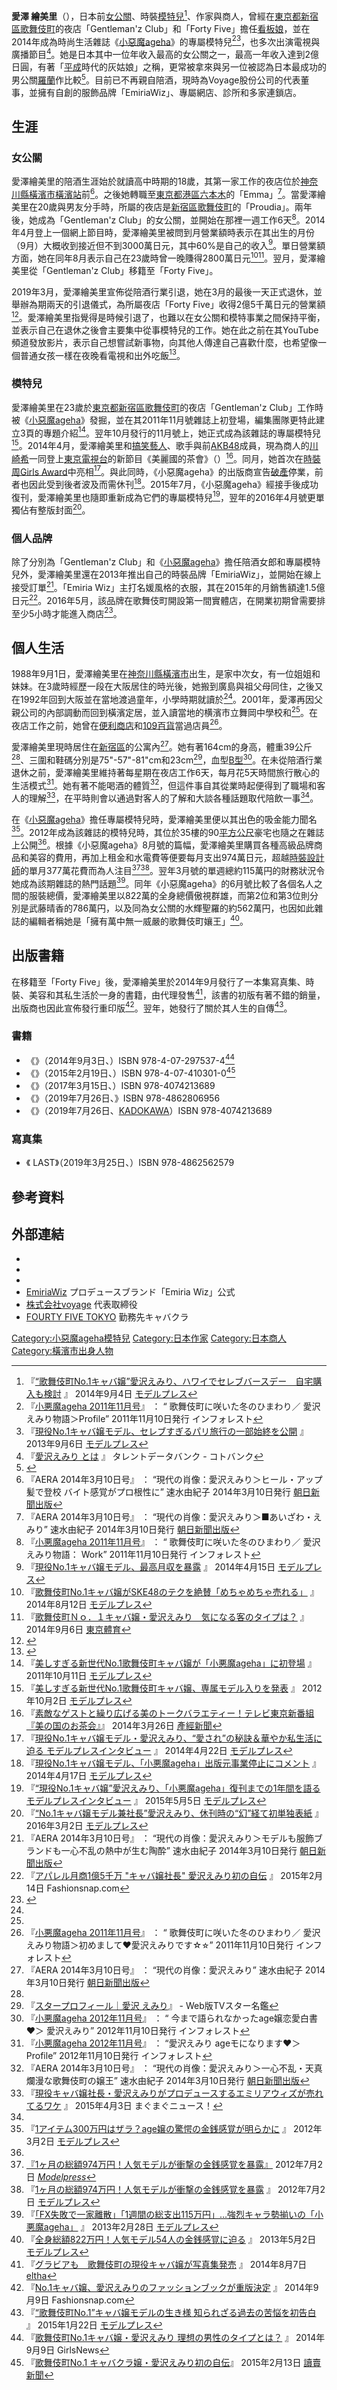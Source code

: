 {{Infobox entertainer
| name = 愛澤 繪美里
| type = 模特兒
| native_name = 愛沢 えみり
| native_name_lang = jp
| romanized_name = Aizawa Emiri
| image = 
| image_size = 
| nickname = えみりん
| birth_date = {{birth date and age|1988|9|1}}
| birth_place = {{JPN}}[[神奈川縣|神奈川縣]][[橫濱市|橫濱市]]
| death_date = 
| death_place = 
| occupation = 前[[女公關|女公關]]<br/>時裝[[模特兒|模特兒]]<br/>商人
| module     = {{Infobox model details
| blood_type = B型
| eye_colour = 黑
| hair_colour =
| height = {{height|m=164}}
| weight = {{weight|kg=39}}
| measurements = 75"-57"-81"cm
| shoe_size = 23.0cm
}}
}}
'''愛澤 繪美里'''（{{jpn||j=愛沢 えみり|kn=あいざわ えみり|rm=Aizawa Emiri}}），日本前[[女公關|女公關]]、時裝[[模特兒|模特兒]]<ref>『[http://mdpr.jp/gal/detail/1413485 “歌舞伎町No.1キャバ嬢”愛沢えみり、ハワイでセレブバースデー　自宅購入も検討] {{Wayback|url=http://mdpr.jp/gal/detail/1413485 |date=20201116135916 }}』 2014年9月4日 [[モデルプレス|モデルプレス]]</ref>、作家與商人，曾經在[[東京都|東京都]][[新宿區|新宿區]][[歌舞伎町|歌舞伎町]]的夜店「Gentleman'z Club」和「Forty Five」擔任[[看板娘|看板娘]]，並在2014年成為時尚生活雜誌《[[小惡魔ageha|小惡魔ageha]]》的專屬模特兒<ref>『[[小惡魔ageha|小悪魔ageha 2011年11月号]]』 ： “{{small|agehaちょうちょ外伝―。}} 歌舞伎町に咲いた冬のひまわり／{{small|新世代No.1歌舞伎ちょうちょ}} 愛沢えみり物語＞Profile” {{small|(p.93)}} 2011年11月10日発行 インフォレスト</ref><ref>『[http://mdpr.jp/gal/detail/1276073 現役No.1キャバ嬢モデル、セレブすぎるパリ旅行の一部始終を公開] {{Wayback|url=http://mdpr.jp/gal/detail/1276073 |date=20201116135931 }}』 2013年9月6日 [[モデルプレス|モデルプレス]]</ref>，也多次出演電視與廣播節目<ref>『[https://kotobank.jp/word/%E6%84%9B%E6%B2%A2%E3%81%88%E3%81%BF%E3%82%8A-1489316 愛沢えみり とは] {{Wayback|url=https://kotobank.jp/word/%E6%84%9B%E6%B2%A2%E3%81%88%E3%81%BF%E3%82%8A-1489316 |date=20150215043816 }}』 タレントデータバンク - コトバンク</ref>。她是日本其中一位年收入最高的女公關之一，最高一年收入達到2億日圓，有著「[[平成|平成]]時代的灰姑娘」之稱，更常被拿來與另一位被認為日本最成功的男公關[[羅蘭_(日本)|羅蘭]]作比較<ref>{{cite web|url=https://www.ctwant.com/article/74848|title=日本「女帝」年收2億！事業開外掛、豪奢員工福利驚人身家曝|publisher=[[時報周刊|時報周刊]]|date=2020-09-24|accessdate=2020-11-01|archive-date=2020-11-16|archive-url=https://web.archive.org/web/20201116135929/https://www.ctwant.com/article/74848|dead-url=no}}</ref>。目前已不再親自陪酒，現時為Voyage股份公司的代表董事，並擁有自創的服飾品牌「EmiriaWiz」、專屬網店、診所和多家連鎖店。

== 生涯 ==
=== 女公關 ===
愛澤繪美里的陪酒生涯始於就讀高中時期的18歲，其第一家工作的夜店位於[[神奈川縣|神奈川縣]][[橫濱市|橫濱市]][[橫濱站|橫濱站]]前<ref>『AERA 2014年3月10日号』 ： “現代の肖像：愛沢えみり＞ヒール・アップ髪で登校 バイト感覚がプロ根性に” {{small|(p.51)}} 速水由紀子 2014年3月10日発行 [[朝日新聞|朝日新聞出版]]</ref>。之後她轉職至[[東京都|東京都]][[港區_(東京都)|港區]][[六本木|六本木]]的「Emma」<ref name="aera_p52">『AERA 2014年3月10日号』 ： “現代の肖像：愛沢えみり＞■あいざわ・えみり” {{small|(p.52)}} 速水由紀子 2014年3月10日発行 [[朝日新聞|朝日新聞出版]]</ref>。當愛澤繪美里在20歲與男友分手時，所屬的夜店是[[新宿區|新宿區]][[歌舞伎町|歌舞伎町]]的「Proudia」。兩年後，她成為「Gentleman'z Club」的女公關，並開始在那裡一週工作6天<ref name="ageha_p94">『[[小惡魔ageha|小悪魔ageha 2011年11月号]]』 ： “{{small|agehaちょうちょ外伝―。}} 歌舞伎町に咲いた冬のひまわり／{{small|新世代No.1歌舞伎ちょうちょ}} 愛沢えみり物語：{{small|ちょうちょであること。}} Work” {{small|(p.94)}} 2011年11月10日発行 インフォレスト</ref>。2014年4月登上一個網上節目時，愛澤繪美里被問到月營業額時表示在其出生的月份（9月）大概收到接近但不到3000萬日元，其中60%是自己的收入<ref>『[http://mdpr.jp/gal/detail/1352567  現役No.1キャバ嬢モデル、最高月収を暴露] {{Wayback|url=http://mdpr.jp/gal/detail/1352567 |date=20201116135912 }}』 2014年4月15日 [[モデルプレス|モデルプレス]]</ref>。單日營業額方面，她在同年8月表示自己在23歲時曾一晚賺得2800萬日元<ref>『[http://mdpr.jp/gal/detail/1402852  歌舞伎町No.1キャバ嬢がSKE48のテクを絶賛「めちゃめちゃ売れる」] {{Wayback|url=http://mdpr.jp/gal/detail/1402852 |date=20201116135904 }}』 2014年8月12日 [[モデルプレス|モデルプレス]]</ref><ref>『[http://www.tokyo-sports.co.jp/entame/entertainment/309619/ 歌舞伎町Ｎｏ．１キャバ嬢・愛沢えみり　気になる客のタイプは？] {{Wayback|url=http://www.tokyo-sports.co.jp/entame/entertainment/309619/ |date=20201116135905 }}』 2014年9月6日 [[東京體育|東京體育]]</ref>。翌月，愛澤繪美里從「Gentleman'z Club」移籍至「Forty Five」。

2019年3月，愛澤繪美里宣佈從陪酒行業引退，她在3月的最後一天正式退休，並舉辦為期兩天的引退儀式，為所屬夜店「Forty Five」收得2億5千萬日元的營業額<ref name="Nextmgz">{{cite web|url=https://tw.nextmgz.com/realtimenews/news/492216|title=〈牛郎帝王4〉酒店妹愛澤繪美里有夠狂！2天創2億5千萬日元銷售額|publisher=[[壹週刊_(台灣)|壹週刊]]|date=2020-02-24|accessdate=2020-11-03|archive-date=2020-11-16|archive-url=https://web.archive.org/web/20201116135936/https://tw.nextmgz.com/realtimenews/news/492216|dead-url=no}}</ref>。愛澤繪美里指覺得是時候引退了，也難以在女公關和模特事業之間保持平衡，並表示自己在退休之後會主要集中從事模特兒的工作。她在此之前在其YouTube頻道發放影片，表示自己想嘗試新事物，向其他人傳達自己喜歡什麼，也希望像一個普通女孩一樣在夜晚看電視和出外吃飯<ref>{{cite web|url=https://www.nikkansports.com/entertainment/news/201903230001059.html|title=１日売上3000万円！キャバ嬢の愛沢えみり引退|publisher=[[日刊體育|日刊體育]]|date=2019-03-23|accessdate=2020-11-03|archive-date=2020-11-16|archive-url=https://web.archive.org/web/20201116135912/https://www.nikkansports.com/entertainment/news/201903230001059.html|dead-url=no}}</ref>。

=== 模特兒 ===
愛澤繪美里在23歲於[[東京都|東京都]][[新宿區|新宿區]][[歌舞伎町|歌舞伎町]]的夜店「Gentleman'z Club」工作時被《[[小惡魔ageha|小惡魔ageha]]》發掘，並在其2011年11月號雜誌上初登場，編集團隊更特此建立3頁的專題介紹<ref>『[http://mdpr.jp/review/detail/1154380 美しすぎる新世代No.1歌舞伎町キャバ嬢が「小悪魔ageha」に初登場] {{Wayback|url=http://mdpr.jp/review/detail/1154380 |date=20131023055408 }}』 2011年10月11日 [[モデルプレス|モデルプレス]]</ref>。翌年10月發行的11月號上，她正式成為該雜誌的專屬模特兒<ref>『[http://mdpr.jp/gal/detail/1205086 美しすぎる新世代No.1歌舞伎町キャバ嬢、専属モデル入りを発表] {{Wayback|url=http://mdpr.jp/gal/detail/1205086 |date=20201116135916 }}』 2012年10月2日 [[モデルプレス|モデルプレス]]</ref>。2014年4月，愛澤繪美里和[[搞笑藝人|搞笑藝人]]{{link-ja|伊藤麻子|いとうあさこ}}、歌手{{link-ja|SORA|SORA (歌手)}}與前[[AKB48|AKB48]]成員，現為商人的[[川崎希|川崎希]]一同登上[[東京電視台|東京電視台]]的新節目《美麗國的茶會》（{{lang|ja|美の国のお茶会}}）<ref>『[https://web.archive.org/web/20141107110518/http://sankei.jp.msn.com/economy/news/140326/prl14032613110058-n1.htm 素敵なゲストと繰り広げる美のトークバラエティー！テレビ東京新番組『美の国のお茶会』]』 2014年3月26日 [[產經新聞|產經新聞]]</ref>。同月，她首次在[[時裝周|時裝周]][[Girls_Award|Girls Award]]中亮相<ref>『[http://mdpr.jp/gal/detail/1354847 現役No.1キャバ嬢モデル・愛沢えみり、“愛され”の秘訣＆華やか私生活に迫る モデルプレスインタビュー] {{Wayback|url=http://mdpr.jp/gal/detail/1354847 |date=20201116135905 }}』 2014年4月22日 [[モデルプレス|モデルプレス]]</ref>。與此同時，《小惡魔ageha》的出版商{{link-ja|Inforest|インフォレスト}}宣告[[破產|破產]]停業，前者也因此受到後者波及而需休刊<ref>『[http://mdpr.jp/gal/detail/1353557 現役No.1キャバ嬢モデル、「小悪魔ageha」出版元事業停止にコメント] {{Wayback|url=http://mdpr.jp/gal/detail/1353557 |date=20201116135906 }}』 2014年4月17日 [[モデルプレス|モデルプレス]]</ref>。2015年7月，《小惡魔ageha》經{{link-ja|NEKO PUBLISHING|ネコ・パブリッシング}}接手後成功復刊，愛澤繪美里也隨即重新成為它們的專屬模特兒<ref>『[http://mdpr.jp/gal/detail/1485194 “現役No.1キャバ嬢”愛沢えみり、「小悪魔ageha」復刊までの1年間を語る モデルプレスインタビュー] {{Wayback|url=http://mdpr.jp/gal/detail/1485194 |date=20201116135916 }}』 2015年5月5日 [[モデルプレス|モデルプレス]]</ref>，翌年的2016年4月號更單獨佔有整版封面<ref>『[http://mdpr.jp/gal/detail/1568803 “No.1キャバ嬢モデル兼社長”愛沢えみり、休刊時の“幻”経て初単独表紙] {{Wayback|url=http://mdpr.jp/gal/detail/1568803 |date=20160411232926 }}』 2016年3月2日 [[モデルプレス|モデルプレス]]</ref>。

=== 個人品牌 ===
除了分別為「Gentleman'z Club」和《[[小惡魔ageha|小惡魔ageha]]》擔任陪酒女郎和專屬模特兒外，愛澤繪美里還在2013年推出自己的時裝品牌「EmiriaWiz」，並開始在線上接受訂單<ref>『AERA 2014年3月10日号』 ： “現代の肖像：愛沢えみり＞モデルも服飾ブランドも一心不乱の熱中が生む陶酔” {{small|(p.52)}} 速水由紀子 2014年3月10日発行 [[朝日新聞|朝日新聞出版]]</ref>。「Emiria Wiz」主打名媛風格的衣服，其在2015年的月銷售額達1.5億日元<ref>『[http://www.fashionsnap.com/news/2015-02-14/aizawaemiri-book/ アパレル月商1億5千万 "キャバ嬢社長" 愛沢えみり初の自伝] {{Wayback|url=http://www.fashionsnap.com/news/2015-02-14/aizawaemiri-book/ |date=20201116135907 }}』 2015年2月14日 Fashionsnap.com</ref>。2016年5月，該品牌在歌舞伎町開設第一間實體店，在開業初期曾需要排至少5小時才能進入商店<ref>{{cite web|url=https://twinavi.jp/topics/it/57f8c6ae-45bc-41e0-bc98-2d245546ec81|title=ヘアセット無料❤ネイルもできる❤アパレルブランド『EmiriaWiz』の店舗instagramがかわいい！|publisher=Twinavi|date=2016-10-08|accessdate=2020-11-01|archive-date=2020-11-16|archive-url=https://web.archive.org/web/20201116135901/https://twinavi.jp/topics/it/57f8c6ae-45bc-41e0-bc98-2d245546ec81|dead-url=no}}</ref>。

== 個人生活 ==
1988年9月1日，愛澤繪美里在[[神奈川縣|神奈川縣]][[橫濱市|橫濱市]]出生，是家中次女，有一位姐姐和妹妹。在3歲時經歷一段在大阪居住的時光後，她搬到廣島與祖父母同住，之後又在1992年回到大阪並在當地渡過童年，小學時期就讀於{{link-ja|豐中市立少路小學校|豊中市立少路小学校}}<ref name="aera_p52"/>。2001年，愛澤再因父親公司的內部調動而回到橫濱定居，並入讀當地的横濱市立舞岡中學校和{{link-ja|橫濱市立戶塚高等學校|横浜市立戸塚高等学校}}<ref name="aera_p52"/>。在夜店工作之前，她曾在[[便利商店|便利商店]]和[[109百貨|109百貨]]當過店員<ref>『[[小惡魔ageha|小悪魔ageha 2011年11月号]]』 ： “{{small|agehaちょうちょ外伝―。}} 歌舞伎町に咲いた冬のひまわり／{{small|新世代No.1歌舞伎ちょうちょ}} 愛沢えみり物語＞初めまして♥愛沢えみりです☆<small>☆</small>” {{small|(p.93)}} 2011年11月10日発行 インフォレスト</ref>。

愛澤繪美里現時居住在[[新宿區|新宿區]]的公寓內<ref name="area_p49">『AERA 2014年3月10日号』 ： “現代の肖像：愛沢えみり” {{small|(p.49)}} 速水由紀子 2014年3月10日発行 [[朝日新聞|朝日新聞出版]]</ref>。她有著164cm的身高，體重39公斤<ref name="area_p49"/>、三圍和鞋碼分別是75"-57"-81"cm和23cm<ref>『[https://web.archive.org/web/20140905190602/http://tvstars.jp/profile.php?id=2000089244 スタープロフィール｜愛沢 えみり]』 - Web版TVスター名鑑</ref>，血型[[ABO式血液型|B型]]<ref>『[[小惡魔ageha|小悪魔ageha 2012年11月号]]』 ： “{{small|血液型別!!}} 今まで語られなかったage嬢恋愛白書♥＞{{small|6人目}} 愛沢えみり” {{small|(p.57)}} 2012年11月10日発行 インフォレスト</ref>。在未從陪酒行業退休之前，愛澤繪美里維持著每星期在夜店工作6天，每月花5天時間旅行散心的生活模式<ref>『[[小惡魔ageha|小悪魔ageha 2012年11月号]]』 ： “愛沢えみり ageモになります♥＞Profile” {{small|(p.46)}} 2012年11月10日発行 インフォレスト</ref>。她有著不能喝酒的體質<ref>『AERA 2014年3月10日号』 ： “現代の肖像：愛沢えみり＞一心不乱・天真爛漫な歌舞伎町の嬢王” {{small|(p.49)}} 速水由紀子 2014年3月10日発行 [[朝日新聞|朝日新聞出版]]</ref>，但這件事自其從業時起便得到了職場和客人的理解<ref>『[http://www.mag2.com/p/news/11753 現役キャバ嬢社長・愛沢えみりがプロデュースするエミリアウィズが売れてるワケ] {{Wayback|url=http://www.mag2.com/p/news/11753 |date=20201116135914 }}』 2015年4月3日 まぐまぐニュース！</ref>，在平時則會以通過對客人的了解和大談各種話題取代陪飲一事<ref name="Nextmgz"/>。

在《[[小惡魔ageha|小惡魔ageha]]》擔任專屬模特兒時，愛澤繪美里便以其出色的吸金能力聞名<ref>『[http://mdpr.jp/review/detail/1171189 1アイテム300万円はザラ？age嬢の驚愕の金銭感覚が明らかに] {{Wayback|url=http://mdpr.jp/review/detail/1171189 |date=20131023061334 }}』 2012年3月2日 [[モデルプレス|モデルプレス]]</ref>。2012年成為該雜誌的模特兒時，其位於35樓的90[[平方公尺|平方公尺]]豪宅也隨之在雜誌上公開<ref name="aera_p52"/>。根據《小惡魔ageha》8月號的篇幅，愛澤繪美里購買各種高級品牌商品和美容的費用，再加上租金和水電費等便要每月支出974萬日元，超越[[時裝設計師|時裝設計師]]{{link-ja|武藤晴香|武藤静香}}的單月377萬花費而為人注目<ref>[http://mdpr.jp/review/detail/1189992 『1ヶ月の総額974万円！人気モデルが衝撃の金銭感覚を暴露』] {{Wayback|url=http://mdpr.jp/review/detail/1189992 |date=20131023060116 }} 2012年7月2日 ''[[Modelpress|Modelpress]]''</ref><ref>『[http://mdpr.jp/review/detail/1189992 1ヶ月の総額974万円！人気モデルが衝撃の金銭感覚を暴露] {{Wayback|url=http://mdpr.jp/review/detail/1189992 |date=20131023060116 }}』 2012年7月2日 [[モデルプレス|モデルプレス]]</ref>。翌年3月號的單週總約115萬円的財務狀況令她成為該期雜誌的熱門話題<ref>『[http://mdpr.jp/gal/detail/1227489 「FX失敗で一家離散」「1週間の総支出115万円」…強烈キャラ勢揃いの「小悪魔ageha」] {{Wayback|url=http://mdpr.jp/gal/detail/1227489 |date=20201116135915 }}』 2013年2月28日 [[モデルプレス|モデルプレス]]</ref>。同年《小惡魔ageha》的6月號比較了各個名人之間的服裝總價，愛澤繪美里以822萬的全身總價傲視群雄，而第2位和第3位則分別是武藤晴香的786萬円，以及同為女公關的水輝聖羅的約562萬円，也因如此雜誌的編輯者稱她是「擁有萬中無一威嚴的歌舞伎町孃王」<ref>『[http://mdpr.jp/gal/detail/1241196 全身総額822万円！人気モデル54人の金銭感覚に迫る] {{Wayback|url=http://mdpr.jp/gal/detail/1241196 |date=20201116135925 }}』 2013年5月2日 [[モデルプレス|モデルプレス]]</ref>。

== 出版書籍 ==
在移籍至「Forty Five」後，愛澤繪美里於2014年9月發行了一本集寫真集、時裝、美容和其私生活於一身的書籍，由{{link-ja|主婦之友社|主婦の友社}}代理發售<ref>『[http://beauty.oricon.co.jp/trend-culture/trend/news/2040731/full/ グラビアも　歌舞伎町の現役キャバ嬢が写真集発売] {{Wayback|url=http://beauty.oricon.co.jp/trend-culture/trend/news/2040731/full/ |date=20201116135927 }}』 2014年8月7日 [[Oricon|eltha]]</ref>，該書的初版有著不錯的銷量，出版商也因此宣佈發行重印版<ref>『[http://www.fashionsnap.com/news/2014-09-09/emiri-aizawa/ No.1キャバ嬢、愛沢えみりのファッションブックが重版決定] {{Wayback|url=http://www.fashionsnap.com/news/2014-09-09/emiri-aizawa/ |date=20201116135939 }}』 2014年9月9日 Fashionsnap.com</ref>。翌年，她發行了關於其人生的自傳<ref>『[http://mdpr.jp/gal/detail/1462181 “歌舞伎町No.1”キャバ嬢モデルの生き様 知られざる過去の苦悩を初告白] {{Wayback|url=http://mdpr.jp/gal/detail/1462181 |date=20201116135935 }}』 2015年1月22日 [[モデルプレス|モデルプレス]]</ref>。

=== 書籍 ===
* 《{{lang|ja|愛沢えみり ファッション&ビューティーブック Emiri}}》（2014年9月3日、{{lang|ja|主婦の友社}}）ISBN 978-4-07-297537-4<ref>『[http://girlsnews.tv/news/177248 歌舞伎町No.1キャバ嬢・愛沢えみり 理想の男性のタイプとは？] {{Wayback|url=http://girlsnews.tv/news/177248 |date=20201116135942 }}』 2014年9月9日 GirlsNews</ref>
* 《{{lang|ja|キャバ嬢社長 歌舞伎町No.1嬢王 愛沢えみりとしての生き方}}》（2015年2月19日、{{lang|ja|主婦の友インフォス情報社}}）ISBN 978-4-07-410301-0<ref>『[https://web.archive.org/web/20150215033518/http://www.yomiuri.co.jp/adv/enterprises/release/detail/00114621.html 歌舞伎町No.1 キャバクラ嬢・愛沢えみり初の自伝]』 2015年2月13日 [[讀賣新聞|讀賣新聞]]</ref>
* 《{{lang|ja|昼職未経験のキャバ嬢が月商2億円の社長に育つまで キラキラ社長・愛沢えみりの起業術}}》（2017年3月15日、{{lang|ja|主婦の友社}}）ISBN 978-4074213689
* 《{{lang|ja|前を向く力 なにもない私が結果を出せた理由}}》（2019年7月26日、{{lang|ja|総合法令出版}}》ISBN 978-4862806956
* 《{{lang|ja|愛沢えみりの“一生可愛く、好きなことして自分らしく楽しく生きる!”45のマイルール}}》（2019年7月26日、[[角川書店|KADOKAWA]]）ISBN 978-4074213689

=== 寫真集 ===
* 《{{lang|ja|愛沢えみり}} LAST》（2019年3月25日、{{link-ja|TRANSWORLD JAPAN|トランスワールドジャパン}}）ISBN 978-4862562579

== 參考資料 ==
{{reflist|2}}

== 外部連結 ==
* {{official website|http://aizawaemiri.com}}
* {{Twitter|emirio9o1}}
* {{Instagram|emiri_aizawa}}
* [http://emiriawiz.com/ EmiriaWiz] {{Wayback|url=http://emiriawiz.com/ |date=20210119083600 }} プロデュースブランド「Emiria Wiz」公式
* [https://un-voyage.net/ 株式会社voyage] {{Wayback|url=https://un-voyage.net/ |date=20210313034405 }} 代表取締役
* [https://fourty-five.com/ FOURTY FIVE TOKYO] {{Wayback|url=https://fourty-five.com/ |date=20210121194509 }} 勤務先キャバクラ

{{小惡魔ageha}}
{{DEFAULTSORT:Aizawa Emiri}}
[[Category:小惡魔ageha模特兒|Category:小惡魔ageha模特兒]]
[[Category:日本作家|Category:日本作家]]
[[Category:日本商人|Category:日本商人]]
[[Category:橫濱市出身人物|Category:橫濱市出身人物]]
